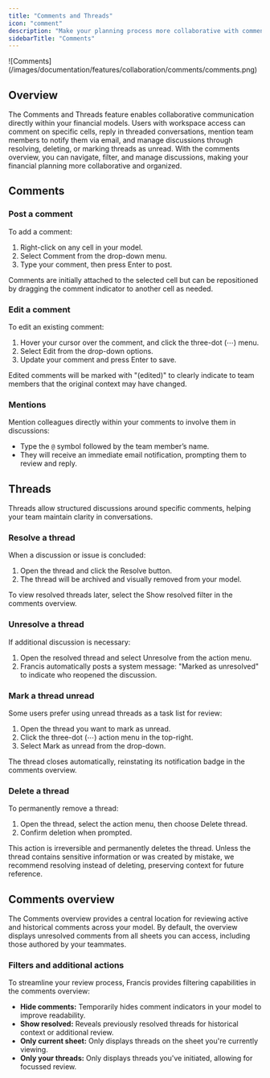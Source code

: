 ```yaml
---
title: "Comments and Threads"
icon: "comment"
description: "Make your planning process more collaborative with comments and conversations."
sidebarTitle: "Comments"
---
```


<Frame>
  ![Comments](/images/documentation/features/collaboration/comments/comments.png)
</Frame>

## Overview

The Comments and Threads feature enables collaborative communication directly within your financial models. Users with workspace access can comment on specific cells, reply in threaded conversations, mention team members to notify them via email, and manage discussions through resolving, deleting, or marking threads as unread. With the comments overview, you can navigate, filter, and manage discussions, making your financial planning more collaborative and organized.

## Comments

### Post a comment

To add a comment:

1. Right-click on any cell in your model.
2. Select Comment from the drop-down menu.
3. Type your comment, then press Enter to post.

Comments are initially attached to the selected cell but can be repositioned by dragging the comment indicator to another cell as needed.

### Edit a comment

To edit an existing comment:

1. Hover your cursor over the comment, and click the three-dot (⋯) menu.
2. Select Edit from the drop-down options.
3. Update your comment and press Enter to save.

Edited comments will be marked with "(edited)" to clearly indicate to team members that the original context may have changed.

### Mentions

Mention colleagues directly within your comments to involve them in discussions:

- Type the `@` symbol followed by the team member’s name.
- They will receive an immediate email notification, prompting them to review and reply.

## Threads

Threads allow structured discussions around specific comments, helping your team maintain clarity in conversations.

### Resolve a thread

When a discussion or issue is concluded:

1. Open the thread and click the Resolve button.
2. The thread will be archived and visually removed from your model.

To view resolved threads later, select the Show resolved filter in the comments overview.

### Unresolve a thread

If additional discussion is necessary:

1. Open the resolved thread and select Unresolve from the action menu.
2. Francis automatically posts a system message: "Marked as unresolved" to indicate who reopened the discussion.

### Mark a thread unread

Some users prefer using unread threads as a task list for review:

1. Open the thread you want to mark as unread.
2. Click the three-dot (⋯) action menu in the top-right.
3. Select Mark as unread from the drop-down.

The thread closes automatically, reinstating its notification badge in the comments overview.

### Delete a thread

To permanently remove a thread:

1. Open the thread, select the action menu, then choose Delete thread.
2. Confirm deletion when prompted.

<Warning>
  This action is irreversible and permanently deletes the thread. Unless the thread contains sensitive information or was created by mistake, we recommend resolving instead of deleting, preserving context for future reference.
</Warning>

## Comments overview

The Comments overview provides a central location for reviewing active and historical comments across your model. By default, the overview displays unresolved comments from all sheets you can access, including those authored by your teammates.

### Filters and additional actions

To streamline your review process, Francis provides filtering capabilities in the comments overview:

- **Hide comments:** Temporarily hides comment indicators in your model to improve readability.
- **Show resolved:** Reveals previously resolved threads for historical context or additional review.
- **Only current sheet:** Only displays threads on the sheet you're currently viewing.
- **Only your threads:** Only displays threads you've initiated, allowing for focussed review.